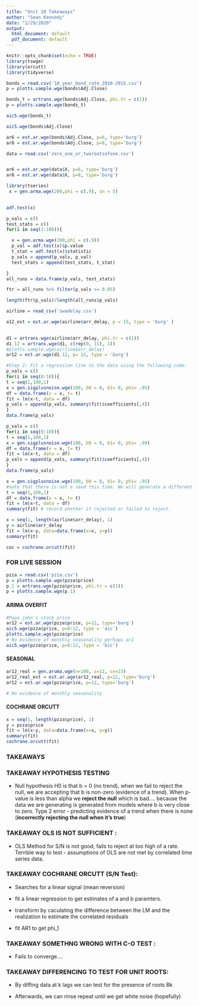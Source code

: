 ```yaml
---
title: "Unit 10 Takeaways"
author: "Sean Kennedy"
date: "2/29/2020"
output:
  html_document: default
  pdf_document: default
---
```


```r
knitr::opts_chunk$set(echo = TRUE)
library(tswge)
library(orcutt)
library(tidyverse)
```

```r

bonds = read.csv('10_year_bond_rate_2010-2015.csv')
p = plotts.sample.wge(bonds$Adj.Close)
```
```r

bonds_t = artrans.wge(bonds$Adj.Close, phi.tr = c(1))
p = plotts.sample.wge(bonds_t)

```

```r


aic5.wge(bonds_t)

```

```r


aic5.wge(bonds$Adj.Close)

```

```r

ar6 = est.ar.wge(bonds$Adj.Close, p=6, type='burg')
ar8 = est.ar.wge(bonds$Adj.Close, p=8, type='burg')

```

```r
data = read.csv('zero_one_or_tworootsofone.csv')


ar6 = est.ar.wge(data$X, p=6, type='burg')
ar8 = est.ar.wge(data$X, p=8, type='burg')

```

```r
library(tseries)
 x = gen.arma.wge(200,phi = c(.9), sn = 5)

 
adf.test(x)

```


```r

p_vals = c()
test_stats = c()
for(i in seq(1:100)){

  x = gen.arma.wge(200,phi = c(.9))
  p_val = adf.test(x)$p.value
  t_stat = adf.test(x)$statistic
  p_vals = append(p_vals, p_val)
  test_stats = append(test_stats, t_stat)

}
all_runs = data.frame(p_vals, test_stats)

ftr = all_runs %>% filter(p_vals >= 0.05)

length(ftr$p_vals)/length(all_runs$p_vals)
```

```r
airline = read_csv('swadelay.csv')

a12_est = est.ar.wge(airline$arr_delay, p = 15, type = 'burg' )
 
```

```r
d1 = artrans.wge(airline$arr_delay, phi.tr = c(1))
d1.12 = artrans.wge(d1, c(rep(0, 11), 1))
#plotts.sample.wge(airline$arr_delay)
ar12 = est.ar.wge(d1.12, p= 12, type = 'burg')

```


```r

#Step 2: Fit a regression line to the data using the following code:
p_vals = c()
for(i in seq(0:10)){
t = seq(1,100,1)
x = gen.sigplusnoise.wge(100, b0 = 0, b1= 0, phi= .95)
df = data.frame(x = x, t= t)
fit = lm(x~t, data = df)
p_vals = append(p_vals, summary(fit)$coefficients[,4]) 
}
data.frame(p_vals)

p_vals = c()
for(i in seq(0:10)){
t = seq(1,100,1)
x = gen.sigplusnoise.wge(100, b0 = 0, b1= 0, phi= .99)
df = data.frame(x = x, t= t)
fit = lm(x~t, data = df)
p_vals = append(p_vals, summary(fit)$coefficients[,4]) 
}
data.frame(p_vals)
```





```r

x = gen.sigplusnoise.wge(100, b0 = 0, b1= 0, phi= .95)  
#note that there is not a seed this time. We will generate a different realization each time.
t = seq(1,100,1)
df = data.frame(x = x, t= t)
fit = lm(x~t, data = df)
summary(fit) # record whether it rejected or failed to reject. 

```




```r
x = seq(1, length(airline$arr_delay), 1)
y = airline$arr_delay
fit = lm(x~y, data=data.frame(x=x, y=y))
summary(fit)
```

```r
coc = cochrane.orcutt(fit)
```

### FOR LIVE SESSION

```r

pzza = read.csv('pzza.csv')
p = plotts.sample.wge(pzza$price)
p.1 = artrans.wge(pzza$price, phi.tr = c(1))
p = plotts.sample.wge(p.1)

```

#### ARIMA OVERFIT

```r
#Papa john's stock price
ar12 = est.ar.wge(pzza$price, p=12, type='burg')
aic5.wge(pzza$price, p=0:12, type = 'aic')
plotts.sample.wge(pzza$price)
# No evidence of monthly seasonality perhaps ar1
aic5.wge(pzza$price, p=0:12, type = 'bic')

```

#### SEASONAL

```r
ar12_real = gen.aruma.wge(n=100, s=12, sn=23)
ar12_real_est = est.ar.wge(ar12_real, p=12, type='burg')
ar12 = est.ar.wge(pzza$price, p=12, type='burg')

# No evidence of monthly seasonality

```

#### COCHRANE ORCUTT

```r
x = seq(1, length(pzza$price), 1)
y = pzza$price
fit = lm(x~y, data=data.frame(x=x, y=y))
summary(fit)
cochrane.orcutt(fit)

```


### TAKEAWAYS

### TAKEAWAY HYPOTHESIS TESTING

- Null hypothesis H0 is that b = 0 (no trend), when we fail to reject the null, we are accepting that b is non-zero (evidence of a trend). When p-value is less than alpha we **reject the null** which is bad.... because the data we are generating is generated from models where b is very close to zero. Type 2 error - predicting evidence of a trend when there is none (**incorrectly rejecting the null when it's true**)

### TAKEAWAY OLS IS NOT SUFFICIENT :

- OLS Method for S/N is not good, fails to reject at too high of a rate. Terrible way to test - assumptions of OLS are not met by correlated time series data.


### TAKEAWAY COCHRANE ORCUTT (S/N Test):

- Searches for a linear signal (mean reversion)

- fit a linear regression to get estimates of a and b paramters. 

- transform by caculating the difference between the LM and the realization to estimate the correlated residuals

- fit AR1 to get phi_1

### TAKEAWAY SOMETHNG WRONG WITH C-O TEST :

- Fails to converge....

### TAKEAWAY DIFFERENCING TO TEST FOR UNIT ROOTS:

- By diffing data at k lags we can test for the presence of roots Bk 

- Afterwards, we can rinse repeat until we get white noise (hopefully)


